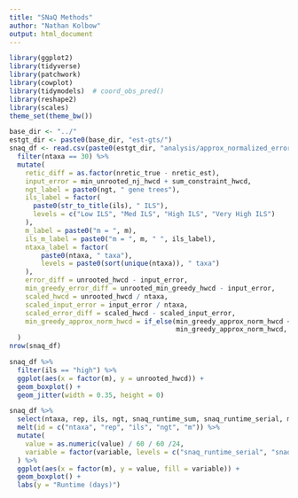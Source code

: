 ---
title: "SNaQ Methods"
author: "Nathan Kolbow"
output: html_document
---

```{r setup, include=FALSE}
library(ggplot2)
library(tidyverse)
library(patchwork)
library(cowplot)
library(tidymodels)  # coord_obs_pred()
library(reshape2)
library(scales)
theme_set(theme_bw())

base_dir <- "../"
estgt_dir <- paste0(base_dir, "est-gts/")
snaq_df <- read.csv(paste0(estgt_dir, "analysis/approx_normalized_errors.csv")) %>%
  filter(ntaxa == 30) %>%
  mutate(
    retic_diff = as.factor(nretic_true - nretic_est),
    input_error = min_unrooted_nj_hwcd + sum_constraint_hwcd,
    ngt_label = paste0(ngt, " gene trees"),
    ils_label = factor(
      paste0(str_to_title(ils), " ILS"),
      levels = c("Low ILS", "Med ILS", "High ILS", "Very High ILS")
    ),
    m_label = paste0("m = ", m),
    ils_m_label = paste0("m = ", m, " ", ils_label),
    ntaxa_label = factor(
        paste0(ntaxa, " taxa"),
        levels = paste0(sort(unique(ntaxa)), " taxa")
    ),
    error_diff = unrooted_hwcd - input_error,
    min_greedy_error_diff = unrooted_min_greedy_hwcd - input_error,
    scaled_hwcd = unrooted_hwcd / ntaxa,
    scaled_input_error = input_error / ntaxa,
    scaled_error_diff = scaled_hwcd - scaled_input_error,
    min_greedy_approx_norm_hwcd = if_else(min_greedy_approx_norm_hwcd < unrooted_hwcd,
                                          min_greedy_approx_norm_hwcd, unrooted_hwcd)
  )
nrow(snaq_df)
```


```{r}
snaq_df %>%
  filter(ils == "high") %>%
  ggplot(aes(x = factor(m), y = unrooted_hwcd)) +
  geom_boxplot() +
  geom_jitter(width = 0.35, height = 0)
```



```{r}
snaq_df %>%
  select(ntaxa, rep, ils, ngt, snaq_runtime_sum, snaq_runtime_serial, m) %>%
  melt(id = c("ntaxa", "rep", "ils", "ngt", "m")) %>%
  mutate(
    value = as.numeric(value) / 60 / 60 /24,
    variable = factor(variable, levels = c("snaq_runtime_serial", "snaq_runtime_sum"))
  ) %>%
  ggplot(aes(x = factor(m), y = value, fill = variable)) +
  geom_boxplot() +
  labs(y = "Runtime (days)")
```























